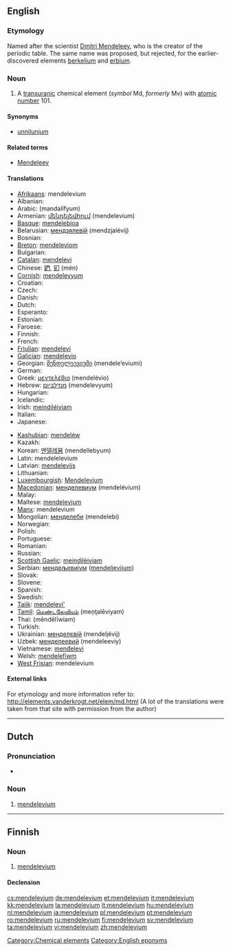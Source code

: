 {{also|Mendelevium}}
==English==
{{elements|Md|fermium|Fm|nobelium|No}}

===Etymology===
Named after the scientist [[w:Dmitri Mendeleev|Dmitri Mendeleev]], who is the creator of the periodic table. The same name was proposed, but rejected, for the earlier-discovered elements [[berkelium]] and [[erbium]].

===Noun===
{{en-noun|-}}
{{wikipedia}}

# A [[transuranic]] chemical element (''symbol'' Md, ''formerly'' Mv) with [[atomic number]] 101.

====Synonyms====
* [[unnilunium]]

====Related terms====
* [[w:Dmitri Mendeleev|Mendeleev]]

====Translations====
{{trans-top|chemical element}}
* [[Afrikaans]]: mendelevium
* Albanian: {{t-|sq|mendelevium|xs=Albanian}}
* Arabic: {{Arab|[[مندلفيوم]]}} (mandalífyum) {{m}}
* Armenian: [[մենդելեվիում]] (mendelevium)
* [[Basque]]: [[mendelebioa]]
* Belarusian: [[мендзялевiй]] (mendzjalévij) {{m}}
* Bosnian: {{t-|bs|mendelevij}}
* [[Breton]]: [[mendeleviom]]
* Bulgarian: {{t-|bg|менделевий|m|tr=mendelévij|sc=Cyrl}}
* [[Catalan]]: [[mendelevi]]
* Chinese: [[鍆]], [[钔]] (mén)
* [[Cornish]]: [[mendelevyum]]
* Croatian: {{t-|hr|mendelevij}}
* Czech: {{t+|cs|mendelevium}}
* Danish: {{t-|da|mendelevium}}
* Dutch: {{t+|nl|mendelevium|n}}
* Esperanto: {{t-|eo|mendelevio|xs=Esperanto}}
* Estonian: {{t-|et|mendeleevium}}
* Faroese: {{t-|fo|mendelevium|xs=Faroese}}
* Finnish: {{t+|fi|mendelevium}}
* French: {{t+|fr|mendélévium|m}}
* [[Friulian]]: [[mendelevi]]
* [[Galician]]: [[mendelevio]]
* Georgian: [[მენდელეევიუმი]] (mendele’eviumi)
* German: {{t+|de|Mendelevium|n}}
* Greek: [[μεντελέβιο]] (mendelévio) {{n}}
* Hebrew: [[מנדלביום]] (mendelevyum)
* Hungarian: {{t+|hu|mendelévium}}
* Icelandic: {{t+|is|mendelevín}}
* Irish: [[meindiléiviam]]
* Italian: {{t+|it|mendelevio|m}}
* Japanese: {{t+|ja|メンデレビウム|tr=menderebiumu|sc=Jpan}}
{{trans-mid}}
* [[Kashubian]]: [[mendeléw]]
* Kazakh: {{t-|kk|менделевий|tr=mendelevii|sc=Cyrl|xs=Kazakh}}
* Korean: [[멘델레븀]] (mendellebyum)
* Latin: mendelelevium
* Latvian: [[mendelevijs]]
* Lithuanian: {{t+|lt|mendelevis|xs=Lithuanian}}
* [[Luxembourgish]]: [[Mendelevium]]
* [[Macedonian]]: [[менделевиум]] (mendelévium) {{m}}
* Malay: {{t-|ms|mendelevium|xs=Malay}}
* Maltese: [[mendelevjum]]
* [[Manx]]: mendelevium
* Mongolian: [[менделеби]] (mendelebi)
* Norwegian: {{t-|no|mendelevium}}
* Polish: {{t+|pl|mendelew|m}}
* Portuguese: {{t+|pt|mendelévio|m}}
* Romanian: {{t+|ro|mendeleviu|n}}
* Russian: {{t+|ru|менделевий|m|tr=mendelévij|sc=Cyrl}}
* [[Scottish Gaelic]]: [[meindilèiviam]]
* Serbian: [[мендељевиjум]] ([[mendeljevijum]]) {{m}}
* Slovak: {{t-|sk|mendelevium}}
* Slovene: {{t+|sl|mendelevij|m}}
* Spanish: {{t+|es|mendelevio|m}}
* Swedish: {{t+|sv|mendelevium}}
* [[Tajik]]: [[mendelevi']]
* [[Tamil]]: [[மெண்டலேவியம்]] (meņţalēviyam)
* Thai: {{Thai|[[เมนเดลีเวียม]]}} (mēndēlīwiam)
* Turkish: {{t+|tr|mendelevyum}}
* Ukrainian: [[менделєвiй]] (mendeljévij) {{m}}
* Uzbek: [[менделеевий]] (mendeleeviy)
* Vietnamese: [[menđelevi]]
* Welsh: [[mendelefiwm]]
* [[West Frisian]]: mendelevium
{{trans-bottom}}

====External links====
For etymology and more information refer to:
http://elements.vanderkrogt.net/elem/md.html
(A lot of the translations were taken from that site with permission from the author)

<!--SOED-->

[[Category:Chemical elements]]
[[Category:English eponyms]]

----

==Dutch==
{{wikipedia|lang=nl}}

===Pronunciation===
* {{audio|Nl-mendelevium.ogg|Audio}}

===Noun===
{{infl|nl|noun|g=n}}

# {{chemical element|lang=nl}} [[mendelevium#English|mendelevium]]

----

==Finnish==
{{wikipedia|lang=fi}}

===Noun===
{{infl|fi|noun}}

# {{element|lang=fi}} [[#English|mendelevium]]

====Declension====
{{fi-decl-risti|mendelevium}}

[[cs:mendelevium]]
[[de:mendelevium]]
[[et:mendelevium]]
[[it:mendelevium]]
[[kk:mendelevium]]
[[la:mendelevium]]
[[lt:mendelevium]]
[[hu:mendelevium]]
[[nl:mendelevium]]
[[ja:mendelevium]]
[[pl:mendelevium]]
[[pt:mendelevium]]
[[ro:mendelevium]]
[[ru:mendelevium]]
[[fi:mendelevium]]
[[sv:mendelevium]]
[[ta:mendelevium]]
[[vi:mendelevium]]
[[zh:mendelevium]]